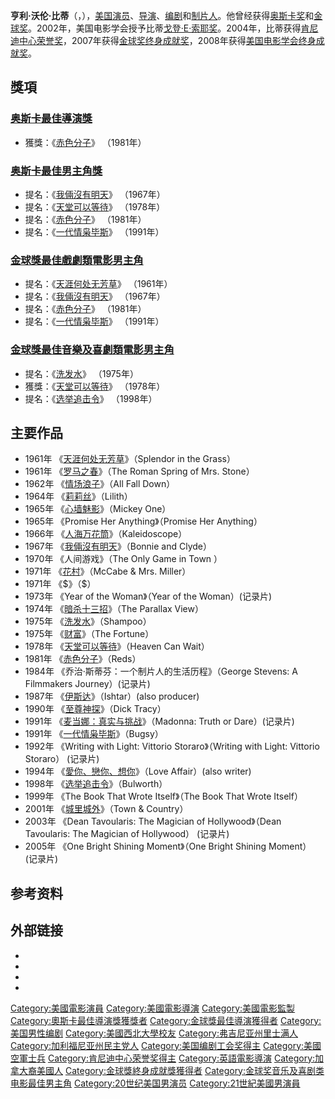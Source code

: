 {{noteTA
|T=zh-hans:沃伦·比蒂; zh-hant:華倫·比提;
|G1=Movie
|1=zh-hans:沃伦; zh-hant:華倫;
|2=zh-hans:比蒂; zh-hant:比提;
}}
{{Infobox entertainer
|姓名 = 沃伦·比蒂
|類型 = 导演
|圖片 = Warren Beatty.jpg
|圖片簡介 = 
|原名 = 亨利·沃伦·比蒂
|英文名 = Warren Beatty
|暱稱 = 
|其他藝名 = 
|國籍 = 
|birth_name=Henry Warren Beaty 
|出生日期 = {{birth date and age|1937|03|30}}
|出生地點 ={{USA}}[[里士满_(维吉尼亚州)|里士满]]
|逝世日期 = 
|逝世地點 = 
|職業 = 
|語言 = 
|教育程度 = 
|宗教信仰 =
|配偶 = {{marriage|[[安妮特·班寧|安妮特·班寧]]|1992}}
|兒女 = 3女1子
|父母 = Ira Owens Beaty<br>Kathlyn Corinne MacLean
|出道作 = 
|出道日期 = 
|代表作 = 
|活躍年代 = 
|唱片公司 = 
|經紀公司 = 
|網站 = 
|相關團體 = 
|獎項 = 
|IMDb = 0000886
|academyawards = '''[[奥斯卡最佳导演奖|最佳导演奖]]'''<br>1981年 《[[烽火赤焰萬里情|赤色分子]]》<br>'''[[俄文·撒尔伯格纪念奖|俄文·撒尔伯格纪念奖]]'''<br>2000年 終身成就獎
|baftaawards = '''學院院士獎'''<br>2002年 終身成就獎<br>'''大不列顛獎'''<br>2011年 Excellence in Film
|goldenglobeawards = '''最佳男新人獎'''<br>1962年 <br> '''[[金球獎最佳音樂及喜劇類電影男主角|最佳音樂及喜劇類電影男主角]]'''<br>1978年 《[[天堂可以等待|天堂可以等待]]》 <br> '''[[金球獎最佳导演|最佳导演]]'''<br />1981年 《[[烽火赤焰萬里情|赤色分子]]》 <br /> '''[[塞西尔·B·德米尔奖|塞西尔·B·德米尔奖]]'''<br>2007年 終身成就獎
|awards='''[[土星獎|土星獎]]最佳男主角'''<br>1978年 《[[天堂可以等待|天堂可以等待]]》<br>'''[[土星獎|土星獎]]最佳編劇'''<br>1978年 《[[天堂可以等待|天堂可以等待]]》<br>'''[[AFI終身成就獎|AFI終身成就獎]]'''<br>2008 終身成就獎 <br> '''[[威尼斯影展|威尼斯影展]]成就金獅獎'''<br>1998年 終身成就獎
}}
{{中文譯名
| english   = Warren Beatty
| putonghua = 沃伦·比蒂
| taiwan    = 華倫·比提
| hongkong  = 華倫·比提
}}

'''亨利·沃伦·比蒂'''（{{lang-en|Henry Warren Beatty}}，{{bd|1937年|3月30日|catIdx=Beatty, Warren}}），[[美国|美国]][[演员|演员]]、[[导演|导演]]、[[编剧|编剧]]和[[電影監製|制片人]]。他曾经获得[[奥斯卡奖|奥斯卡奖]]和[[金球奖|金球奖]]。2002年，美国电影学会授予比蒂[[戈登·E·索耶奖|戈登·E·索耶奖]]。2004年，比蒂获得[[肯尼迪中心荣誉奖|肯尼迪中心荣誉奖]]，2007年获得[[金球奖终身成就奖|金球奖终身成就奖]]，2008年获得[[美国电影学会|美国电影学会]][[AFI终身成就奖|终身成就奖]]。

== 獎項 ==
===[[奥斯卡最佳導演獎|奥斯卡最佳導演獎]]===
*獲獎：《[[烽火赤焰萬里情|赤色分子]]》 （1981年）
===[[奥斯卡最佳男主角獎|奥斯卡最佳男主角獎]]===
*提名：《[[我倆沒有明天|我倆沒有明天]]》 （1967年）
*提名：《[[天堂可以等待|天堂可以等待]]》 （1978年）
*提名：《[[烽火赤焰萬里情|赤色分子]]》 （1981年）
*提名：《[[一代情枭毕斯|一代情枭毕斯]]》 （1991年）
===[[金球獎最佳戲劇類電影男主角|金球獎最佳戲劇類電影男主角]]===
*提名：《[[天涯何处无芳草|天涯何处无芳草]]》 （1961年）
*提名：《[[我倆沒有明天|我倆沒有明天]]》 （1967年）
*提名：《[[烽火赤焰萬里情|赤色分子]]》 （1981年）
*提名：《[[一代情枭毕斯|一代情枭毕斯]]》 （1991年）
===[[金球獎最佳音樂及喜劇類電影男主角|金球獎最佳音樂及喜劇類電影男主角]]===
*提名：《[[洗发水_(电影)|洗发水]]》 （1975年）
*獲獎：《[[天堂可以等待|天堂可以等待]]》 （1978年）
*提名：《[[选举追击令|选举追击令]]》 （1998年）

== 主要作品 ==
* 1961年 《[[天涯何处无芳草|天涯何处无芳草]]》（Splendor in the Grass）
* 1961年 《[[罗马之春|罗马之春]]》（The Roman Spring of Mrs. Stone）
* 1962年 《[[情场浪子|情场浪子]]》（All Fall Down）
* 1964年 《[[莉莉丝_(电影)|莉莉丝]]》（Lilith）
* 1965年 《[[心墙魅影|心墙魅影]]》（Mickey One） 
* 1965年 《Promise Her Anything》（Promise Her Anything） 
* 1966年 《[[人海万花筒|人海万花筒]]》（Kaleidoscope）
* 1967年 《[[我倆沒有明天|我倆沒有明天]]》（Bonnie and Clyde）
* 1970年 《人间游戏》（The Only Game in Town ） 
* 1971年 《[[花村|花村]]》（McCabe & Mrs. Miller）
* 1971年 《$》（$） 
* 1973年 《Year of the Woman》（Year of the Woman）(记录片)
* 1974年 《[[暗杀十三招|暗杀十三招]]》（The Parallax View）
* 1975年 《[[洗发水_(电影)|洗发水]]》（Shampoo）
* 1975年 《[[财富(电影)|财富]]》（The Fortune）
* 1978年 《[[天堂可以等待|天堂可以等待]]》（Heaven Can Wait）
* 1981年 《[[赤色分子|赤色分子]]》（Reds）
* 1984年 《乔治·斯蒂芬：一个制片人的生活历程》（George Stevens: A Filmmakers Journey）(记录片)
* 1987年 《[[伊斯达|伊斯达]]》（Ishtar）(also producer)
* 1990年 《[[至尊神探|至尊神探]]》（Dick Tracy）
* 1991年 《[[麦当娜：真实与挑战|麦当娜：真实与挑战]]》（Madonna: Truth or Dare）(记录片)
* 1991年 《[[一代情枭毕斯|一代情枭毕斯]]》（Bugsy）
* 1992年 《Writing with Light: Vittorio Storaro》（Writing with Light: Vittorio Storaro） (记录片)
* 1994年 《[[爱情事件_(1994年电影)|愛你、戀你、想你]]》（Love Affair）(also writer)
* 1998年 《[[选举追击令|选举追击令]]》（Bulworth）
* 1999年 《The Book That Wrote Itself》（The Book That Wrote Itself） 
* 2001年 《[[城里城外|城里城外]]》（Town & Country）
* 2003年 《Dean Tavoularis: The Magician of Hollywood》（Dean Tavoularis: The Magician of Hollywood） (记录片)
* 2005年 《One Bright Shining Moment》（One Bright Shining Moment） (记录片)

== 参考资料 ==

== 外部链接 ==
* {{imdb name | id=0000886 | name=沃伦·比蒂}}
* {{ibdb name | id=31401| name=沃伦·比蒂}}
* {{douban people|1002722| name=沃伦·比蒂}}
* {{nndb name | id=719/000022653| name=沃伦·比蒂}}

{{start box}}
{{s-awards}}
{{succession prize box  |[[勞勃·瑞福|勞勃·瑞福]]<br />《[[凡夫俗子|凡夫俗子]]》| [[李察·艾登保羅|李察·艾登保羅]]<br />《[[甘地传|甘地传]]》|[[奥斯卡最佳导演奖|奥斯卡最佳导演奖]]|1981年<br />《[[赤色分子|赤色分子]]》}}
{{end}}

{{Navboxes
|title = 相关榮譽
|list =
{{年度風雲男性獎}}
{{奥斯卡最佳导演奖}}
{{金球奖最佳导演}}
{{金球獎最佳音樂及喜劇類電影男主角}}
{{塞西尔·B·德米尔奖}}
{{欧文·G·托尔伯格纪念奖|state=autocollapse}}
{{肯尼迪中心荣誉奖2000年代获奖人}}
{{大不列颠奖}}
{{AFI終身成就獎}}
{{英国电影学院奖终身成就奖}}
{{國家評論協會最佳導演}}
{{土星奖最佳剧本}}
{{國家影評人協會獎最佳劇本}}
{{導演協會獎最佳導演}}
{{洛杉磯影評人協會獎最佳導演}}
}}
{{Authority control}}
{{DEFAULTSORT: Beatty, Warren}}
[[Category:美國電影演員|Category:美國電影演員]]
[[Category:美國電影導演|Category:美國電影導演]]
[[Category:美國電影監製|Category:美國電影監製]]
[[Category:奧斯卡最佳導演獎獲獎者|Category:奧斯卡最佳導演獎獲獎者]]
[[Category:金球獎最佳導演獲得者|Category:金球獎最佳導演獲得者]]
[[Category:美国男性编剧|Category:美国男性编剧]]
[[Category:美國西北大學校友|Category:美國西北大學校友]]
[[Category:弗吉尼亚州里士满人|Category:弗吉尼亚州里士满人]]
[[Category:加利福尼亚州民主党人|Category:加利福尼亚州民主党人]]
[[Category:美国编剧工会奖得主|Category:美国编剧工会奖得主]]
[[Category:美國空軍士兵|Category:美國空軍士兵]]
[[Category:肯尼迪中心荣誉奖得主|Category:肯尼迪中心荣誉奖得主]]
[[Category:英語電影導演|Category:英語電影導演]]
[[Category:加拿大裔美國人|Category:加拿大裔美國人]]
[[Category:金球獎終身成就獎獲得者|Category:金球獎終身成就獎獲得者]]
[[Category:金球奖音乐及喜剧类电影最佳男主角|Category:金球奖音乐及喜剧类电影最佳男主角]]
[[Category:20世纪美国男演员|Category:20世纪美国男演员]]
[[Category:21世紀美國男演員|Category:21世紀美國男演員]]